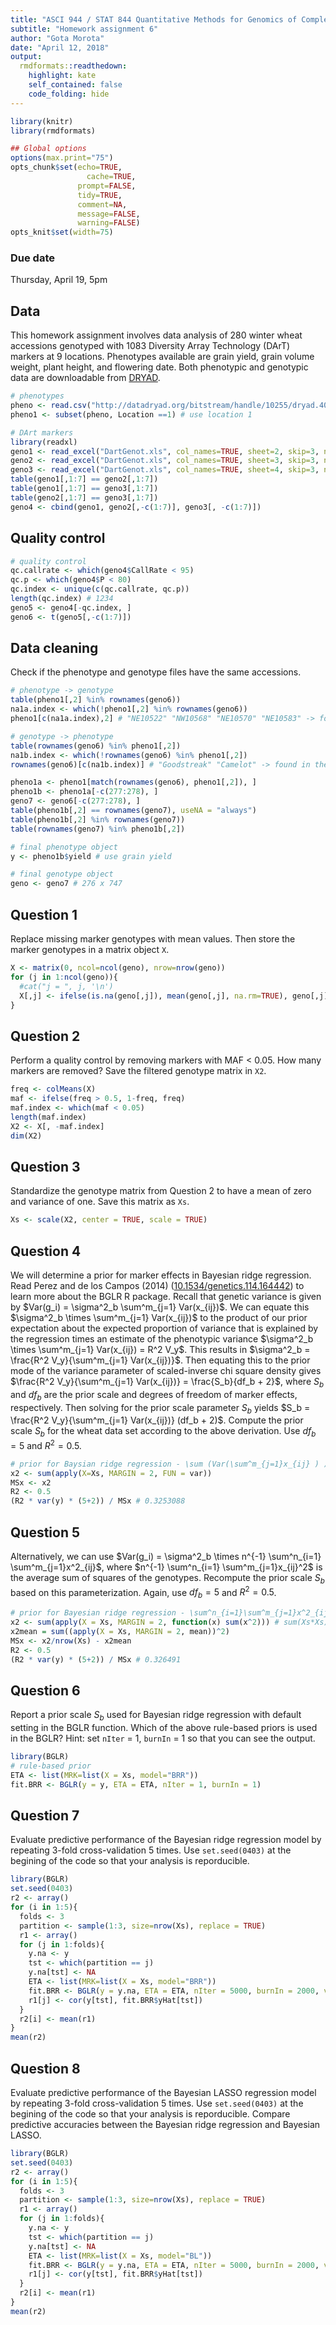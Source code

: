 ```yaml
---
title: "ASCI 944 / STAT 844 Quantitative Methods for Genomics of Complex Traits"
subtitle: "Homework assignment 6"
author: "Gota Morota"
date: "April 12, 2018"
output:
  rmdformats::readthedown:
    highlight: kate
    self_contained: false
    code_folding: hide
---
```


```r
library(knitr)
library(rmdformats)

## Global options
options(max.print="75")
opts_chunk$set(echo=TRUE,
	             cache=TRUE,
               prompt=FALSE,
               tidy=TRUE,
               comment=NA,
               message=FALSE,
               warning=FALSE)
opts_knit$set(width=75)
```

### Due date
Thursday, April 19, 5pm

## Data 
This homework assignment involves data analysis of 280 winter wheat accessions genotyped with 1083 Diversity Array Technology (DArT) markers at 9 locations. Phenotypes available are grain yield, grain volume weight, plant height, and flowering date. Both phenotypic and genotypic data are downloadable from [DRYAD](http://datadryad.org/resource/doi:10.5061/dryad.2sk59). 
```r
# phenotypes 
pheno <- read.csv("http://datadryad.org/bitstream/handle/10255/dryad.40880/phenotype.csv?sequence=1", header = TRUE, stringsAsFactors = FALSE)
pheno1 <- subset(pheno, Location ==1) # use location 1

# DArt markers 
library(readxl)
geno1 <- read_excel("DartGenot.xls", col_names=TRUE, sheet=2, skip=3, na="-")
geno2 <- read_excel("DartGenot.xls", col_names=TRUE, sheet=3, skip=3, na="-")
geno3 <- read_excel("DartGenot.xls", col_names=TRUE, sheet=4, skip=3, na="-")
table(geno1[,1:7] == geno2[,1:7]) 
table(geno1[,1:7] == geno3[,1:7])
table(geno2[,1:7] == geno3[,1:7])
geno4 <- cbind(geno1, geno2[,-c(1:7)], geno3[, -c(1:7)])
```

## Quality control
```r
# quality control
qc.callrate <- which(geno4$CallRate < 95)
qc.p <- which(geno4$P < 80)
qc.index <- unique(c(qc.callrate, qc.p))
length(qc.index) # 1234
geno5 <- geno4[-qc.index, ]
geno6 <- t(geno5[,-c(1:7)])
```

## Data cleaning 
Check if the phenotype and genotype files have the same accessions. 
```r
# phenotype -> genotype
table(pheno1[,2] %in% rownames(geno6))
na1a.index <- which(!pheno1[,2] %in% rownames(geno6))
pheno1[c(na1a.index),2] # "NE10522" "NW10568" "NE10570" "NE10583" -> found in the phenotype file but in the genotype file 

# genotype -> phenotype 
table(rownames(geno6) %in% pheno1[,2])
na1b.index <- which(!rownames(geno6) %in% pheno1[,2])
rownames(geno6)[c(na1b.index)] # "Goodstreak" "Camelot" -> found in the genotype file but in the phenotype file 

pheno1a <- pheno1[match(rownames(geno6), pheno1[,2]), ]
pheno1b <- pheno1a[-c(277:278), ]
geno7 <- geno6[-c(277:278), ]
table(pheno1b[,2] == rownames(geno7), useNA = "always")
table(pheno1b[,2] %in% rownames(geno7))
table(rownames(geno7) %in% pheno1b[,2])

# final phenotype object 
y <- pheno1b$yield # use grain yield 

# final genotype object 
geno <- geno7 # 276 x 747
```

## Question 1
Replace missing marker genotypes with mean values. Then store the marker genotypes in a matrix object `X`.
```r
X <- matrix(0, ncol=ncol(geno), nrow=nrow(geno))
for (j in 1:ncol(geno)){
  #cat("j = ", j, '\n')
  X[,j] <- ifelse(is.na(geno[,j]), mean(geno[,j], na.rm=TRUE), geno[,j])
}
```

## Question 2
Perform a quality control by removing markers with MAF < 0.05. How many markers are removed? Save the filtered genotype matrix in `X2`.
```r
freq <- colMeans(X)
maf <- ifelse(freq > 0.5, 1-freq, freq)
maf.index <- which(maf < 0.05)
length(maf.index)
X2 <- X[, -maf.index]
dim(X2)
```

## Question 3
Standardize the genotype matrix from Question 2 to have a mean of zero and variance of one. Save this matrix as `Xs`.
```r
Xs <- scale(X2, center = TRUE, scale = TRUE)
```

## Question 4
We will determine a prior for marker effects in Bayesian ridge regression. Read Perez and de los Campos (2014) ([10.1534/genetics.114.164442](www.dx.doi.org/10.1534/genetics.114.164442)) to learn more about the BGLR R package. 
Recall that genetic variance is given by $Var(g_i) = \sigma^2_b \sum^m_{j=1} Var(x_{ij})$. We can equate this $\sigma^2_b \times \sum^m_{j=1} Var(x_{ij})$ to the product of our prior expectation about the expected proportion of variance that is explained by the regression times an estimate of the phenotypic variance  $\sigma^2_b \times \sum^m_{j=1} Var(x_{ij}) = R^2 V_y$. This results in $\sigma^2_b  = \frac{R^2 V_y}{\sum^m_{j=1} Var(x_{ij})}$. 
Then equating this to the prior mode of the variance parameter of scaled-inverse chi square density gives $\frac{R^2 V_y}{\sum^m_{j=1} Var(x_{ij})} =  \frac{S_b}{df_b + 2}$, where $S_b$ and $df_b$ are the prior scale and degrees of freedom of marker effects, respectively. Then solving for the prior scale parameter $S_b$ yields $S_b =  \frac{R^2 V_y}{\sum^m_{j=1} Var(x_{ij})} (df_b + 2)$. Compute the prior scale $S_b$ for the wheat data set according to the above derivation. Use $df_b = 5$ and $R^2 = 0.5$.
```r
# prior for Baysian ridge regression - \sum (Var(\sum^m_{j=1}x_{ij} ) )
x2 <- sum(apply(X=Xs, MARGIN = 2, FUN = var))
MSx <- x2
R2 <- 0.5
(R2 * var(y) * (5+2)) / MSx # 0.3253088
```

## Question 5
Alternatively, we can use $Var(g_i) = \sigma^2_b \times n^{-1} \sum^n_{i=1} \sum^m_{j=1}x^2_{ij}$, where $n^{-1} \sum^n_{i=1} \sum^m_{j=1}x_{ij}^2$ is the average sum of squares of the genotypes. Recompute the prior scale $S_b$ based on this parameterization. Again, use $df_b = 5$ and $R^2 = 0.5$.
```r
# prior for Bayesian ridge regression - \sum^n_{i=1}\sum^m_{j=1}x^2_{ij} / n
x2 <- sum(apply(X = Xs, MARGIN = 2, function(x) sum(x^2))) # sum(Xs*Xs)
x2mean = sum((apply(X = Xs, MARGIN = 2, mean))^2)
MSx <- x2/nrow(Xs) - x2mean
R2 <- 0.5
(R2 * var(y) * (5+2)) / MSx # 0.326491
```

## Question 6
Report a prior scale $S_b$ used for Bayesian ridge regression with default setting in the BGLR function. Which of the above rule-based priors is used in the BGLR? Hint: set `nIter` = 1, `burnIn` = 1 so that you can see the output. 
```r
library(BGLR)
# rule-based prior 
ETA <- list(MRK=list(X = Xs, model="BRR"))
fit.BRR <- BGLR(y = y, ETA = ETA, nIter = 1, burnIn = 1)
```


## Question 7
Evaluate predictive performance of the Bayesian ridge regression model by repeating 3-fold cross-validation 5 times. Use `set.seed(0403)` at the begining of the code so that your analysis is reporducible. 
```r
library(BGLR)
set.seed(0403)
r2 <- array()
for (i in 1:5){
  folds <- 3
  partition <- sample(1:3, size=nrow(Xs), replace = TRUE)
  r1 <- array()
  for (j in 1:folds){
    y.na <- y
    tst <- which(partition == j)
    y.na[tst] <- NA
    ETA <- list(MRK=list(X = Xs, model="BRR"))
    fit.BRR <- BGLR(y = y.na, ETA = ETA, nIter = 5000, burnIn = 2000, verbose = FALSE)
    r1[j] <- cor(y[tst], fit.BRR$yHat[tst])
  }
  r2[i] <- mean(r1)
}
mean(r2) 
```


## Question 8
Evaluate predictive performance of the Bayesian LASSO regression model by repeating 3-fold cross-validation 5 times. Use `set.seed(0403)` at the begining of the code so that your analysis is reporducible. Compare predictive accuracies between the Bayesian ridge regression and Bayesian LASSO. 
```r
library(BGLR)
set.seed(0403)
r2 <- array()
for (i in 1:5){
  folds <- 3
  partition <- sample(1:3, size=nrow(Xs), replace = TRUE)
  r1 <- array()
  for (j in 1:folds){
    y.na <- y
    tst <- which(partition == j)
    y.na[tst] <- NA
    ETA <- list(MRK=list(X = Xs, model="BL"))
    fit.BRR <- BGLR(y = y.na, ETA = ETA, nIter = 5000, burnIn = 2000, verbose = FALSE)
    r1[j] <- cor(y[tst], fit.BRR$yHat[tst])
  }
  r2[i] <- mean(r1)
}
mean(r2) 
```

